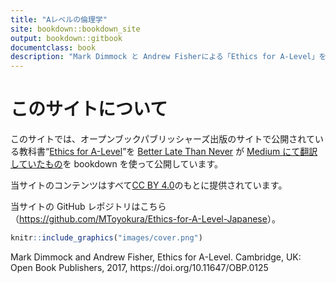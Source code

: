 ```yaml
--- 
title: "Aレベルの倫理学"
site: bookdown::bookdown_site
output: bookdown::gitbook
documentclass: book
description: "Mark Dimmock と Andrew Fisherによる「Ethics for A-Level」を Better Late Than Never （https://medium.com/@BetterLateThanNever）が翻訳したものを bookdown 形式で公開しているサイトです。"
---
```


# このサイトについて{-}

このサイトでは、オープンブックパブリッシャーズ出版のサイトで公開されている教科書“[Ethics for A-Level](https://doi.org/10.11647/OBP.0125)”を [Better Late Than Never](https://medium.com/@BetterLateThanNever) が [Medium にて翻訳していたもの](https://medium.com/@BetterLateThanNever/a%E3%83%AC%E3%83%99%E3%83%AB%E3%81%AE%E5%80%AB%E7%90%86%E5%AD%A6-2f7128c1d8a9)を bookdown を使って公開しています。

当サイトのコンテンツはすべて[CC BY 4.0](https://creativecommons.org/licenses/by/4.0/deed.ja)のもとに提供されています。

当サイトの GitHub レポジトリはこちら（[https://github.com/MToyokura/Ethics-for-A-Level-Japanese](https://github.com/MToyokura/Ethics-for-A-Level-Japanese)）。

```r
knitr::include_graphics("images/cover.png")
```
Mark Dimmock and Andrew Fisher, Ethics for A-Level. Cambridge, UK: Open Book Publishers, 2017, https://doi.org/10.11647/OBP.0125
